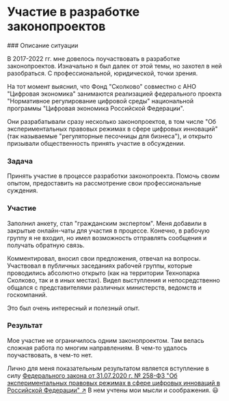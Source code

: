 
# Участие в разработке законопроектов

<Steps>
### Описание ситуации

В 2017-2022 гг. мне довелось поучаствовать в разработке законопроектов. Изначально я был далек от этой темы, но захотел в ней разобраться. С профессиональной, юридической, точки зрения.

На тот момент выяснил, что Фонд "Сколково" совместно с АНО "Цифровая экономика" занимаются реализацией федерального проекта "Нормативное регулирование цифровой среды" национальной программы "Цифровая экономика Российской Федерации". 

Они разрабатывали сразу несколько законопроектов, в том числе "Об экспериментальных правовых режимах в сфере цифровых инноваций" (так называемые "регуляторные песочницы для бизнеса"), и открыто призывали общественность принять участие в обсуждении.

### Задача

Принять участие в процессе разработки законопроекта. Помочь своим опытом, предоставить на рассмотрение свои профессиональные суждения.

### Участие

Заполнил анкету, стал "гражданским экспертом". Меня добавили в закрытые онлайн-чаты для участия в процессе. Конечно, в рабочую группу я не входил, но имел возможность отправлять сообщения и получать обратную связь.

Комментировал, вносил свои предложения, отвечал на вопросы. Участвовал в публичных заседаниях рабочей группы, которые проводились абсолютно открыто (как на территории Технопарка Сколково, так и в иных местах). Видел выступления и непосредственно общался с представителями различных министерств, ведомств и госкомпаний.

Это был очень интересный и полезный опыт.

### Результат

Мое участие не ограничилось одним законопроектом. Там велась сложная работа по многим направлениям. В чем-то удалось поучаствовать, в чем-то нет.

Лично для меня показательным результатом является вступление в силу [Федерального закона от 31.07.2020 г. № 258-ФЗ "Об экспериментальных правовых режимах в сфере цифровых инноваций в Российской Федерации" ↗](https://base.garant.ru/74451176/?ysclid=lxappu3cae167512758) В нем учтены мои мысли и соображения. 😃

</Steps>